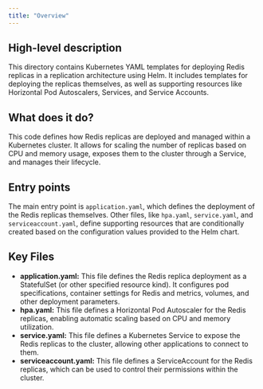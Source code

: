 ```yaml
---
title: "Overview"
---
```


## High-level description
This directory contains Kubernetes YAML templates for deploying Redis replicas in a replication architecture using Helm. It includes templates for deploying the replicas themselves, as well as supporting resources like Horizontal Pod Autoscalers, Services, and Service Accounts. 

## What does it do?
This code defines how Redis replicas are deployed and managed within a Kubernetes cluster. It allows for scaling the number of replicas based on CPU and memory usage, exposes them to the cluster through a Service, and manages their lifecycle. 

## Entry points
The main entry point is `application.yaml`, which defines the deployment of the Redis replicas themselves. Other files, like `hpa.yaml`, `service.yaml`, and `serviceaccount.yaml`, define supporting resources that are conditionally created based on the configuration values provided to the Helm chart.

## Key Files
- **application.yaml:** This file defines the Redis replica deployment as a StatefulSet (or other specified resource kind). It configures pod specifications, container settings for Redis and metrics, volumes, and other deployment parameters.
- **hpa.yaml:** This file defines a Horizontal Pod Autoscaler for the Redis replicas, enabling automatic scaling based on CPU and memory utilization.
- **service.yaml:** This file defines a Kubernetes Service to expose the Redis replicas to the cluster, allowing other applications to connect to them.
- **serviceaccount.yaml:** This file defines a ServiceAccount for the Redis replicas, which can be used to control their permissions within the cluster. 
